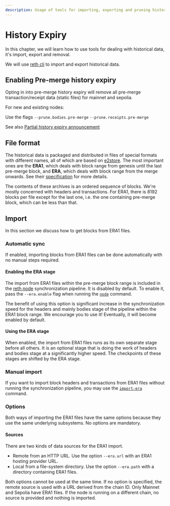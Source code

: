 ```yaml
---
description: Usage of tools for importing, exporting and pruning historical blocks
---
```


# History Expiry

In this chapter, we will learn how to use tools for dealing with historical data, it's import, export and removal.

We will use [reth cli](../cli/cli) to import and export historical data.

## Enabling Pre-merge history expiry

Opting in into pre-merge history expiry will remove all pre-merge transaction/receipt data (static files) for mainnet and sepolia.

For new and existing nodes:

Use the flags `--prune.bodies.pre-merge` `--prune.receipts.pre-merge`

See also [Partial history expiry announcement](https://blog.ethereum.org/2025/07/08/partial-history-exp)

## File format

The historical data is packaged and distributed in files of special formats with different names, all of which are based on [e2store](https://github.com/status-im/nimbus-eth2/blob/613f4a9a50c9c4bd8568844eaffb3ac15d067e56/docs/e2store.md#introduction). The most important ones are the **ERA1**, which deals with block range from genesis until the last pre-merge block, and **ERA**, which deals with block range from the merge onwards. See their [specification](https://github.com/eth-clients/e2store-format-specs) for more details.

The contents of these archives is an ordered sequence of blocks. We're mostly concerned with headers and transactions. For ERA1, there is 8192 blocks per file except for the last one, i.e. the one containing pre-merge block, which can be less than that.

## Import

In this section we discuss how to get blocks from ERA1 files.

### Automatic sync

If enabled, importing blocks from ERA1 files can be done automatically with no manual steps required.

#### Enabling the ERA stage

The import from ERA1 files within the pre-merge block range is included in the [reth node](../cli/reth/node.mdx) synchronization pipeline. It is disabled by default. To enable it, pass the `--era.enable` flag when running the [`node`](/cli/reth/node) command.

The benefit of using this option is significant increase in the synchronization speed for the headers and mainly bodies stage of the pipeline within the ERA1 block range. We encourage you to use it! Eventually, it will become enabled by default.

#### Using the ERA stage

When enabled, the import from ERA1 files runs as its own separate stage before all others. It is an optional stage that is doing the work of headers and bodies stage at a significantly higher speed. The checkpoints of these stages are shifted by the ERA stage.

### Manual import

If you want to import block headers and transactions from ERA1 files without running the synchronization pipeline, you may use the [`import-era`](../cli/reth/import-era) command.

### Options

Both ways of importing the ERA1 files have the same options because they use the same underlying subsystems. No options are mandatory.

#### Sources

There are two kinds of data sources for the ERA1 import.
* Remote from an HTTP URL. Use the option `--era.url` with an ERA1 hosting provider URL.
* Local from a file-system directory. Use the option `--era.path` with a directory containing ERA1 files.

Both options cannot be used at the same time. If no option is specified, the remote source is used with a URL derived from the chain ID. Only Mainnet and Sepolia have ERA1 files. If the node is running on a different chain, no source is provided and nothing is imported.
